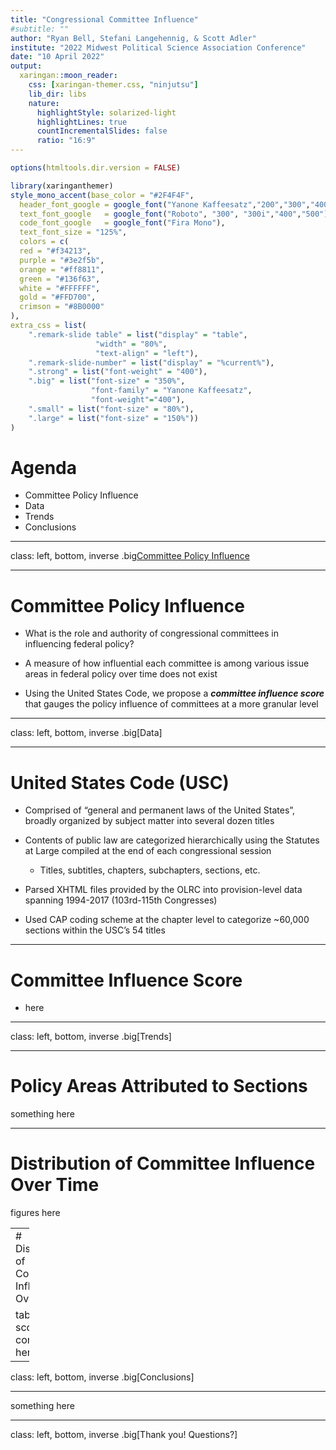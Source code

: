 ```yaml
---
title: "Congressional Committee Influence"
#subtitle: ""
author: "Ryan Bell, Stefani Langehennig, & Scott Adler"
institute: "2022 Midwest Political Science Association Conference"
date: "10 April 2022"
output:
  xaringan::moon_reader:
    css: [xaringan-themer.css, "ninjutsu"]
    lib_dir: libs
    nature:
      highlightStyle: solarized-light
      highlightLines: true
      countIncrementalSlides: false
      ratio: "16:9"
---
```


```r
options(htmltools.dir.version = FALSE)
```

```r
library(xaringanthemer)
style_mono_accent(base_color = "#2F4F4F",
  header_font_google = google_font("Yanone Kaffeesatz","200","300","400","500","600","700"),
  text_font_google   = google_font("Roboto", "300", "300i","400","500"),
  code_font_google   = google_font("Fira Mono"),
  text_font_size = "125%", 
  colors = c(
  red = "#f34213",
  purple = "#3e2f5b",
  orange = "#ff8811",
  green = "#136f63",
  white = "#FFFFFF",
  gold = "#FFD700",
  crimson = "#8B0000"
),
extra_css = list(
    ".remark-slide table" = list("display" = "table",
                   "width" = "80%",
                   "text-align" = "left"),
    ".remark-slide-number" = list("display" = "%current%"),
    ".strong" = list("font-weight" = "400"),
    ".big" = list("font-size" = "350%",
                  "font-family" = "Yanone Kaffeesatz",
                  "font-weight"="400"),
    ".small" = list("font-size" = "80%"),
    ".large" = list("font-size" = "150%"))
)

```

# Agenda
- Committee Policy Influence
- Data
- Trends
- Conclusions

---

class: left, bottom, inverse
.big[Committee Policy Influence]

---

# Committee Policy Influence

- What is the role and authority of congressional committees in influencing federal policy?

- A measure of how influential each committee is among various issue areas in federal policy over time does not exist

- Using the United States Code, we propose a **_committee influence score_** that gauges the policy influence of
committees at a more granular level

---

class: left, bottom, inverse
.big[Data]

---

# United States Code (USC)

- Comprised of "general and permanent laws of the United States", broadly organized by subject matter into several dozen titles

- Contents of public law are categorized hierarchically using the Statutes at Large compiled at the end of each congressional session

  - Titles, subtitles, chapters, subchapters, sections, etc.
  
- Parsed XHTML files provided by the OLRC into provision-level data spanning 1994-2017 (103rd-115th Congresses)

- Used CAP coding scheme at the chapter level to categorize ~60,000 sections within the USC's 54 titles

---

# Committee Influence Score

- here

---

class: left, bottom, inverse
.big[Trends]

---

# Policy Areas Attributed to Sections

something here

---

# Distribution of Committee Influence Over Time

figures here

---
# Distribution of Committee Influence Over Time

table of score comparison here?


---

class: left, bottom, inverse
.big[Conclusions]

---

something here

---

class: left, bottom, inverse
.big[Thank you! Questions?]


